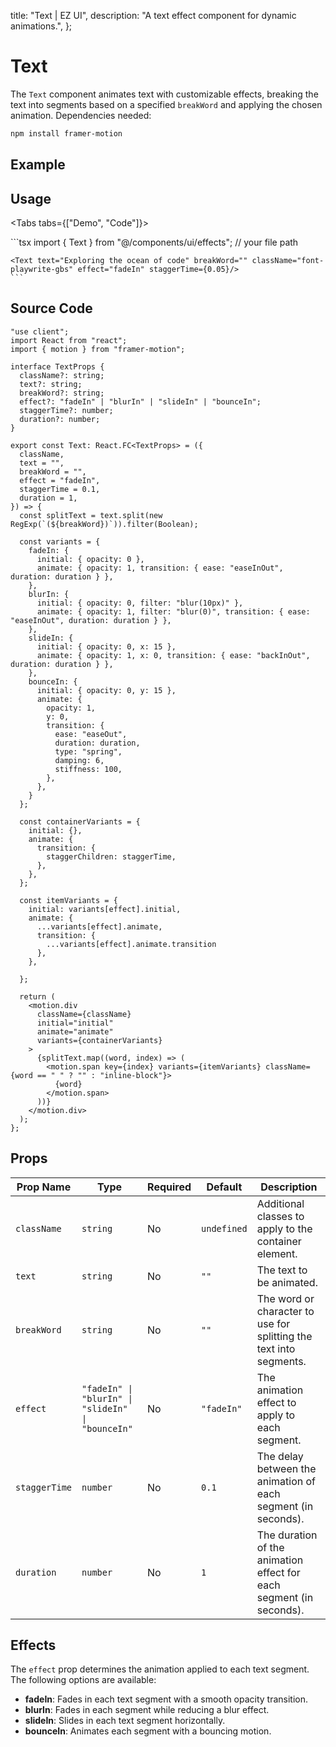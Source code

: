 
  title: "Text | EZ UI",
  description: "A text effect component for dynamic animations.",
};

# Text
The `Text` component animates text with customizable effects, breaking the text into segments based on a specified `breakWord` and applying the chosen animation. Dependencies needed:

```bash
npm install framer-motion
```


## Example

<ExampleBox className="flex flex-col gap-6">
  <Text text="Blur In: this effect will blur the text." breakWord=" " className="text-sm md:text-lg" effect="blurIn"/>
  <Text text="Fade In: basic text effect - default" breakWord="" className="text-sm md:text-lg italic" effect="fadeIn" staggerTime={0.05}/>
  <Text text="Slide In: slide in the text to seek attention." breakWord=" " className="text-sm md:text-lg" effect="slideIn"/>
  <Text text="Slide In: slide in the text to seek attention." breakWord=" " className="text-sm md:text-lg" effect="bounceIn" staggerTime={0.05}/>
</ExampleBox>

## Usage

<Tabs tabs={["Demo", "Code"]}>
  <Tab title="Demo">
    <div className="w-full flex justify-center py-10">
      <Text text="Exploring the ocean of code" breakWord="" className="font-playwrite-gbs" effect="fadeIn" staggerTime={0.05}/>
    </div>
  </Tab>
  <Tab title="Code">
    ```tsx
    import { Text } from "@/components/ui/effects"; // your file path

    <Text text="Exploring the ocean of code" breakWord="" className="font-playwrite-gbs" effect="fadeIn" staggerTime={0.05}/>
    ```
  </Tab>
</Tabs>


## Source Code

```tsx
"use client";
import React from "react";
import { motion } from "framer-motion";

interface TextProps {
  className?: string;
  text?: string;
  breakWord?: string;
  effect?: "fadeIn" | "blurIn" | "slideIn" | "bounceIn";
  staggerTime?: number;
  duration?: number;
}

export const Text: React.FC<TextProps> = ({
  className,
  text = "",
  breakWord = "",
  effect = "fadeIn",
  staggerTime = 0.1,
  duration = 1,
}) => {
  const splitText = text.split(new RegExp(`(${breakWord})`)).filter(Boolean);

  const variants = {
    fadeIn: {
      initial: { opacity: 0 },
      animate: { opacity: 1, transition: { ease: "easeInOut", duration: duration } },
    },
    blurIn: {
      initial: { opacity: 0, filter: "blur(10px)" },
      animate: { opacity: 1, filter: "blur(0)", transition: { ease: "easeInOut", duration: duration } },
    },
    slideIn: {
      initial: { opacity: 0, x: 15 },
      animate: { opacity: 1, x: 0, transition: { ease: "backInOut", duration: duration } },
    },
    bounceIn: {
      initial: { opacity: 0, y: 15 },
      animate: {
        opacity: 1,
        y: 0,
        transition: {
          ease: "easeOut",
          duration: duration,
          type: "spring",
          damping: 6,
          stiffness: 100,
        },
      },
    }
  };

  const containerVariants = {
    initial: {},
    animate: {
      transition: {
        staggerChildren: staggerTime,
      },
    },
  };

  const itemVariants = {
    initial: variants[effect].initial,
    animate: {
      ...variants[effect].animate,
      transition: {
        ...variants[effect].animate.transition
      },
    },

  };

  return (
    <motion.div
      className={className}
      initial="initial"
      animate="animate"
      variants={containerVariants}
    >
      {splitText.map((word, index) => (
        <motion.span key={index} variants={itemVariants} className={word == " " ? "" : "inline-block"}>
          {word}
        </motion.span>
      ))}
    </motion.div>
  );
};

```

## Props


| **Prop Name** | **Type**                 | **Required** | **Default** | **Description**                                                                 |
|---------------|--------------------------|--------------|-------------|---------------------------------------------------------------------------------|
| `className`   | `string`                | No           | `undefined` | Additional classes to apply to the container element.                          |
| `text`        | `string`                | No           | `""`        | The text to be animated.                                                       |
| `breakWord`   | `string`                | No           | `""`        | The word or character to use for splitting the text into segments.             |
| `effect`      | `"fadeIn" \| "blurIn" \| "slideIn" \| "bounceIn"` | No | `"fadeIn"` | The animation effect to apply to each segment.                                 |
| `staggerTime` | `number`                | No           | `0.1`       | The delay between the animation of each segment (in seconds).                  |
| `duration`    | `number`                | No           | `1`         | The duration of the animation effect for each segment (in seconds).            |


## Effects

The `effect` prop determines the animation applied to each text segment. The following options are available:

- **fadeIn**: Fades in each text segment with a smooth opacity transition.
- **blurIn**: Fades in each segment while reducing a blur effect.
- **slideIn**: Slides in each text segment horizontally.
- **bounceIn**: Animates each segment with a bouncing motion.
